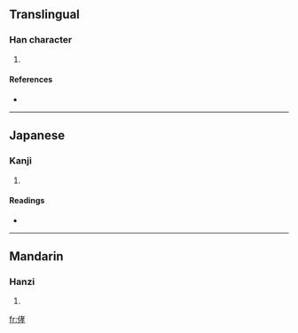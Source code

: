 ==Translingual==

===Han character===
{{Han char|rn=9|rad=人|as=07|sn=9|four=|canj=人十大木 (OJKD)}}

# {{defn|Han|sort=人07}}

====References====
* {{Han ref|kx=0103.310|dkj=00658|dj=0219.090|hdz=10156.140|uh=4FBE|ud=20414}}

----

==Japanese==

===Kanji===
{{ja-kanji|grade=|rs=人07}}

# {{defn|Japanese}}

====Readings====
* {{ja-readings|on=[[こう]] (kō), [[きょう]] (kyō)|kun=[[おおきい]] (ookii)}}

----

==Mandarin==

===Hanzi===
{{cmn-hanzi|pin=[[hāo]] ([[hao1]])|wg=hao<sup>1</sup>}}

# {{defn|Mandarin}}

[[fr:侾]]